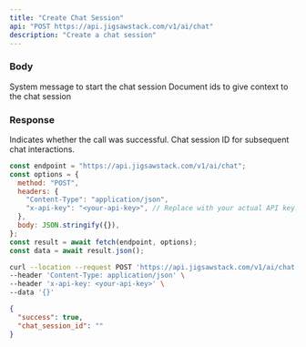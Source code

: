 ```yaml
---
title: "Create Chat Session"
api: "POST https://api.jigsawstack.com/v1/ai/chat"
description: "Create a chat session"
---
```


### Body

<ParamField body="system_message" type="string">
  System message to start the chat session
</ParamField>

<ParamField body="document_ids" type="array<string">
  Document ids to give context to the chat session
</ParamField>

<Snippet file="header.mdx" />

### Response

<ResponseField name="success" type="boolean">
  Indicates whether the call was successful.
</ResponseField>

<ResponseField name="chat_session_id" type="string">
  Chat session ID for subsequent chat interactions.
</ResponseField>

<RequestExample>

```javascript Node.js
const endpoint = "https://api.jigsawstack.com/v1/ai/chat";
const options = {
  method: "POST",
  headers: {
    "Content-Type": "application/json",
    "x-api-key": "<your-api-key>", // Replace with your actual API key.
  },
  body: JSON.stringify({}),
};
const result = await fetch(endpoint, options);
const data = await result.json();
```

```bash cURL
curl --location --request POST 'https://api.jigsawstack.com/v1/ai/chat' \
--header 'Content-Type: application/json' \
--header 'x-api-key: <your-api-key>' \
--data '{}'
```

</RequestExample>

<ResponseExample>

```json Response
{
  "success": true,
  "chat_session_id": ""
}
```

</ResponseExample>
